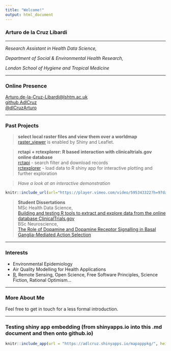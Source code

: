 ```yaml
---
title: "Welcome!"
output: html_document
---
```


### Arturo de la Cruz Libardi

------------------------------------------------------------------------

*Research Assistant in Health Data Science,*

*Department of Social & Environmental Health Research,*

*London School of Hygiene and Tropical Medicine*

------------------------------------------------------------------------

### Online Presence

[Arturo.de-la-Cruz-Libardi\@lshtm.ac.uk](mailto:Arturo.de-la-Cruz-Libardi@lshtm.ac.uk)\
[github AdlCruz](https://github.com/AdlCruz)\
[\@dlCruzArturo](https://twitter.com/dlCruzArturo)\

------------------------------------------------------------------------

### Past Projects

> **select local raster files and view them over a worldmap**\
> [raster_viewer](https://github.com/AdlCruz/raster_viewer) is enabled by Shiny and Leaflet.

> **rctapi + rctexplorer: R based interaction with clinicaltrials.gov online database**\
> [rctapi](https://github.com/AdlCruz/rctapi) - search filter and download records\
> [rctexplorer](https://github.com/AdlCruz/rctexplorer) - load data to R shiny app for interactive plotting and further exploration\

> *Have a look at an interactive demonstration*

```r
knitr::include_url(url="https://player.vimeo.com/video/595343322?h=97da0c4bb5")
```

> **Student Dissertations**\
> MSc Health Data Science,\
> [Building and testing R tools to extract and explore data from the online database ClinicalTrials.gov](/assets/deanonlshtmdiss.pdf)\
> BSc Neuroscience,\
> [The Role of Dopamine and Dopamine Receptor Signalling in Basal Ganglia-Mediated Action Selection](/assets/lrpbsckcl.pdf)

------------------------------------------------------------------------

### Interests

-   Environmental Epidemiology
-   Air Quality Modelling for Health Applications
-   [R](R-page.md), Remote Sensing, Open Science, Free Software Principles, Science Fiction, Rational Optimism...

------------------------------------------------------------------------

### More About Me

Feel free to get in touch for a less formal introduction.

------------------------------------------------------------------------

### Testing shiny app embedding (from shinyapps.io into this .md document and then onto github.io)

```r
knitr::include_app(url = "https://adlcruz.shinyapps.io/mapapppkg/", height = "800px")
```
